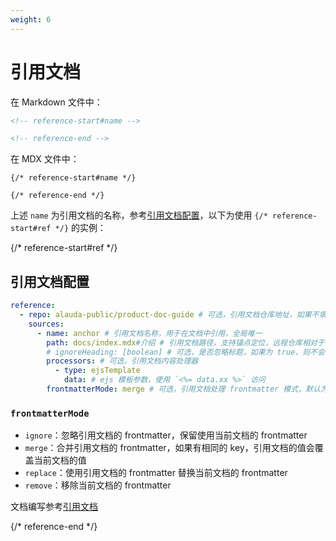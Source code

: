 ```yaml
---
weight: 6
---
```


# 引用文档

在 Markdown 文件中：

```md
<!-- reference-start#name -->

<!-- reference-end -->
```

在 MDX 文件中：

```mdx
{/* reference-start#name */}

{/* reference-end */}
```

上述 `name` 为引用文档的名称，参考[引用文档配置](/usage/configuration.html#引用文档配置)，以下为使用 `{/* reference-start#ref */}` 的实例：

{/* reference-start#ref */}

## 引用文档配置

```yaml
reference:
  - repo: alauda-public/product-doc-guide # 可选，引用文档仓库地址，如果不填写，则默认使用当前文档仓库地址
    sources:
      - name: anchor # 引用文档名称，用于在文档中引用，全局唯一
        path: docs/index.mdx#介绍 # 引用文档路径，支持锚点定位，远程仓库相对于仓库根目录，本地相对于 doom.config.* 所在目录
        # ignoreHeading: [boolean] # 可选，是否忽略标题，如果为 true，则不会在引用文档中显示锚点的标题
        processors: # 可选，引用文档内容处理器
          - type: ejsTemplate
            data: # ejs 模板参数，使用 `<%= data.xx %>` 访问
        frontmatterMode: merge # 可选，引用文档处理 frontmatter 模式，默认为 ignore，可选值为 ignore/merge/replace/remove
```

### `frontmatterMode`

- `ignore`：忽略引用文档的 frontmatter，保留使用当前文档的 frontmatter
- `merge`：合并引用文档的 frontmatter，如果有相同的 key，引用文档的值会覆盖当前文档的值
- `replace`：使用引用文档的 frontmatter 替换当前文档的 frontmatter
- `remove`：移除当前文档的 frontmatter

文档编写参考[引用文档](/usage/reference)

{/* reference-end */}
